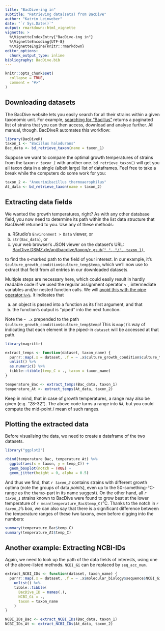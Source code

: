 ```yaml
---
title: "BacDive-ing in"
subtitle: "Retrieving data(sets) from BacDive"
author: "Katrin Leinweber"
date: "`r Sys.Date()`"
output: rmarkdown::html_vignette
vignette: >
  %\VignetteIndexEntry{"BacDive-ing in"}
  %\VignetteEncoding{UTF-8}
  %\VignetteEngine{knitr::rmarkdown}
editor_options: 
  chunk_output_type: inline
bibliography: BacDive.bib
---
```


```r
knitr::opts_chunk$set(
  collapse = TRUE,
  comment = "#>"
)
```

## Downloading datasets

The BacDive website lets you easily search for all their strains within a 
given taxonomic unit. For example, [searching for "Bacillus"][Bac-search] 
returns a paginated list of strains that you can then access, download and analyse further. All manual, though. BacDiveR automates this workflow:

[Bac-search]: https://bacdive.dsmz.de/index.php?search=Bacillus

```r
library(BacDiveR)
taxon_1 <- "Bacillus halodurans"
Bac_data <- bd_retrieve_taxon(name = taxon_1)
```

Suppose we want to compare the optimal growth temperatures of strains from the taxon
*`r taxon_1`* with another one. `bd_retrieve_taxon()` 
will get you all taxon data in a single (albeit
large) list of dataframes. Feel free to take a break while the computers
do some work for you:

```r
taxon_2 <- "Aneurinibacillus thermoaerophilus"
At_data <- bd_retrieve_taxon(name = taxon_2)
```


## Extracting data fields

We wanted the growth temperatures, right? As with any other database field, you 
now need to determine its path within the list data structure that BacDiveR 
returned to you. Use any of these methods:

a) RStudio's `Environment > Data` viewer, or
a) `str(Bac_data)`, or
a) your web browser's JSON viewer on the dataset's URL: [BacDive.DSMZ.de/api/bacdive/taxon/`r gsub(" ", "/", taxon_1)`](https://bacdive.dsmz.de/api/bacdive/taxon/`r gsub(" ", "/", taxon_1)`),

to find the `$`-marked path to the field of your interest. In our example, it's `$culture_growth_condition$culture_temp$temp`, which we'll now use to extract that field from all entries in our downloaded datasets.

Multiple steps are necessary here, which could easily result in hardly readable code if we used the regular assignment operator `<-`, intermediate variables and/or nested function calls. We will [avoid this with the pipe operator `%>%`][magrittr]. It indicates that 

a) an object is passed into a function as its first argument, and that
a) the function's output is "piped" into the next function.

Note the ` ~ .x` prepended to the path `$culture_growth_condition$culture_temp$temp`! This is `map()`'s way of indicating that each element in the piped-in `dataset` will be accessed at that path.

```r
library(magrittr)

extract_temps <- function(dataset, taxon_name) {
  purrr::map(.x = dataset, .f = ~ .x$culture_growth_condition$culture_temp$temp) %>%
  unlist() %>%
  as.numeric() %>%
  tibble::tibble(temp_C = ., taxon = taxon_name)
}

temperature_Bac <- extract_temps(Bac_data, taxon_1)
temperature_At <- extract_temps(At_data, taxon_2)
``` 

Keep in mind, that in case of growth temperatures, a range may also be given 
(e.g. "28-32"). The above code turns a range into `NA`, but you could compute 
the mid-point / mean of such ranges. 


## Plotting the extracted data

Before visualising the data, we need to create a dataframe of the two datasets.

```r
library("ggplot2")

rbind(temperature_Bac, temperature_At) %>%
  ggplot(aes(x = taxon, y = temp_C)) +
  geom_boxplot(notch = TRUE) +
  geom_jitter(height = 0, alpha = 0.5)
```

And thus we find, that *`r taxon_2`* contains strains with different growth optima (note the groups of data _points_), even up to the 50-something-°C-range as the `thermo`-part in its name suggest). On the other hand, all *`r taxon_1`* strains known to BacDive were found to grow best at the lower temperature of `r mean(temperature_Bac$temp_C)`°C. Thanks to the notch in *`r taxon_2`*'s box, we can also say that there is a significant difference between the temperature ranges of these two taxons, even before digging into the numbers:

```r
summary(temperature_Bac$temp_C)
summary(temperature_At$temp_C)
```

## Another example: Extracting NCBI-IDs

Again, we need to look up the path of the data fields of interests, using one of the above-listed methods.
`NCBI_Gi` can be replaced by `seq_acc_num`.

```r
extract_NCBI_IDs <- function(dataset, taxon_name) {
  purrr::map(.x = dataset, .f = ~ .x$molecular_biology$sequence$NCBI_Gi) %>%
    unlist() %>%
    tibble::tibble(
      BacDive_ID = names(.),
      NCBI_Gi = .,
      taxon = taxon_name
    )
}

NCBI_IDs_Bac <- extract_NCBI_IDs(Bac_data, taxon_1)
NCBI_IDs_At <- extract_NCBI_IDs(At_data, taxon_2)
```

[magrittr]: https://cran.r-project.org/package=magrittr
